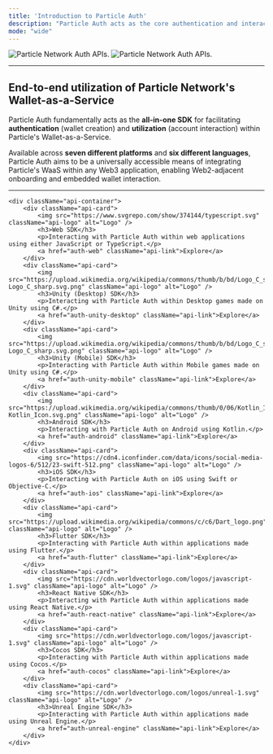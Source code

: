 ```yaml
---
title: 'Introduction to Particle Auth'
description: "Particle Auth acts as the core authentication and interaction component within Particle WaaS, powering wallet creation and management via social logins."
mode: "wide"
---
```


<img
  className="block dark:hidden"
  src="/api/auth/images/particleauth.png"
  alt="Particle Network Auth APIs."
/>
<img
  className="hidden dark:block"
  src="/api/auth/images/particleauth.png"
  alt="Particle Network Auth APIs."
/>

***

## End-to-end utilization of Particle Network's Wallet-as-a-Service

Particle Auth fundamentally acts as the **all-in-one SDK** for facilitating **authentication** (wallet creation) and **utilization** (account interaction) within Particle's Wallet-as-a-Service.

Available across **seven different platforms** and **six different languages**, Particle Auth aims to be a universally accessible means of integrating Particle's WaaS within any Web3 application, enabling Web2-adjacent onboarding and embedded wallet interaction.

***


    <div className="api-container">
        <div className="api-card">
            <img src="https://www.svgrepo.com/show/374144/typescript.svg" className="api-logo" alt="Logo" />
            <h3>Web SDK</h3>
            <p>Interacting with Particle Auth within web applications using either JavaScript or TypeScript.</p>
            <a href="auth-web" className="api-link">Explore</a>
        </div>
        <div className="api-card">
            <img src="https://upload.wikimedia.org/wikipedia/commons/thumb/b/bd/Logo_C_sharp.svg/1200px-Logo_C_sharp.svg.png" className="api-logo" alt="Logo" />
            <h3>Unity (Desktop) SDK</h3>
            <p>Interacting with Particle Auth within Desktop games made on Unity using C#.</p>
            <a href="auth-unity-desktop" className="api-link">Explore</a>
        </div>
        <div className="api-card">
            <img src="https://upload.wikimedia.org/wikipedia/commons/thumb/b/bd/Logo_C_sharp.svg/1200px-Logo_C_sharp.svg.png" className="api-logo" alt="Logo" />
            <h3>Unity (Mobile) SDK</h3>
            <p>Interacting with Particle Auth within Mobile games made on Unity using C#.</p>
            <a href="auth-unity-mobile" className="api-link">Explore</a>
        </div>
        <div className="api-card">
            <img src="https://upload.wikimedia.org/wikipedia/commons/thumb/0/06/Kotlin_Icon.svg/2048px-Kotlin_Icon.svg.png" className="api-logo" alt="Logo" />
            <h3>Android SDK</h3>
            <p>Interacting with Particle Auth on Android using Kotlin.</p>
            <a href="auth-android" className="api-link">Explore</a>
        </div>
        <div className="api-card">
            <img src="https://cdn4.iconfinder.com/data/icons/social-media-logos-6/512/23-swift-512.png" className="api-logo" alt="Logo" />
            <h3>iOS SDK</h3>
            <p>Interacting with Particle Auth on iOS using Swift or Objective-C.</p>
            <a href="auth-ios" className="api-link">Explore</a>
        </div>
        <div className="api-card">
            <img src="https://upload.wikimedia.org/wikipedia/commons/c/c6/Dart_logo.png" className="api-logo" alt="Logo" />
            <h3>Flutter SDK</h3>
            <p>Interacting with Particle Auth within applications made using Flutter.</p>
            <a href="auth-flutter" className="api-link">Explore</a>
        </div>
        <div className="api-card">
            <img src="https://cdn.worldvectorlogo.com/logos/javascript-1.svg" className="api-logo" alt="Logo" />
            <h3>React Native SDK</h3>
            <p>Interacting with Particle Auth within applications made using React Native.</p>
            <a href="auth-react-native" className="api-link">Explore</a>
        </div>
        <div className="api-card">
            <img src="https://cdn.worldvectorlogo.com/logos/javascript-1.svg" className="api-logo" alt="Logo" />
            <h3>Cocos SDK</h3>
            <p>Interacting with Particle Auth within applications made using Cocos.</p>
            <a href="auth-cocos" className="api-link">Explore</a>
        </div>
        <div className="api-card">
            <img src="https://cdn.worldvectorlogo.com/logos/unreal-1.svg" className="api-logo" alt="Logo" />
            <h3>Unreal Engine SDK</h3>
            <p>Interacting with Particle Auth within applications made using Unreal Engine.</p>
            <a href="auth-unreal-engine" className="api-link">Explore</a>
        </div>
    </div>
